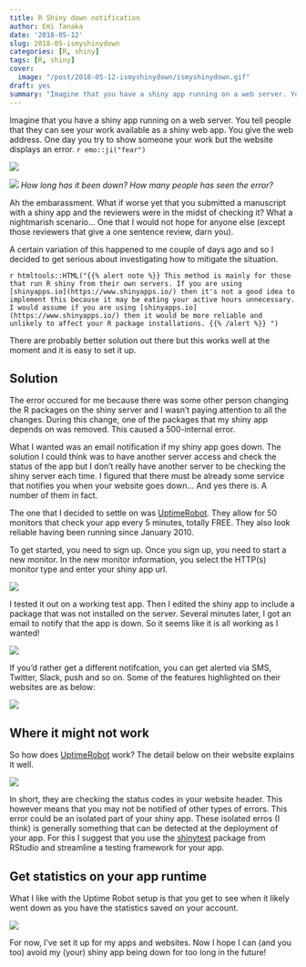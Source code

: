 ```yaml
---
title: R Shiny down notification
author: Emi Tanaka
date: '2018-05-12'
slug: 2018-05-ismyshinydown
categories: [R, shiny]
tags: [R, shiny]
cover:
  image: "/post/2018-05-12-ismyshinydown/ismyshinydown.gif"
draft: yes
summary: "Imagine that you have a shiny app running on a web server. You tell people that they can see your work available as a shiny web app. You give the web address. One day you try to show someone your work but the website displays an error."
---
```


Imagine that you have a shiny app running on a web server. You tell people that they can see your work available as a shiny web app. You give the web address. One day you try to show someone your work but the website displays an error. `r emo::ji("fear")`

![](/post/2018-05-12-ismyshinydown/yourshinyisdown.gif)

![](/post/2018-05-12-ismyshinydown/1-error.png)
*How long has it been down? How many people has seen the error?*

Ah the embarassment. What if worse yet that you submitted a manuscript with a shiny app and the reviewers were in the midst of checking it? What a nightmarish scenario... One that I would not hope for anyone else (except those reviewers that give a one sentence review, darn you). 

A certain variation of this happened to me couple of days ago and so I decided to get serious about investigating how to mitigate the situation. 

`r htmltools::HTML("{{% alert note %}}
This method is mainly for those that run R shiny from their own servers. If you are using [shinyapps.io](https://www.shinyapps.io/) then it's not a good idea to implement this because it may be eating your active hours unnecessary. I would assume if you are using [shinyapps.io](https://www.shinyapps.io/) then it would be more reliable and unlikely to affect your R package installations.
{{% /alert %}}
")`

There are probably better solution out there but this works well at the moment and it is easy to set it up. 

## Solution

The error occured for me because there was some other person changing the R packages on the shiny server and I wasn't paying attention to all the changes. During this change, one of the packages that my shiny app depends on was removed. This caused a 500-internal error. 

What I wanted was an email notification if my shiny app goes down. The solution I could think was to have another server access and check the status of the app but I don't really have another server to be checking the shiny server each time. I figured that there must be already some service that notifies you when your website goes down... And yes there is. A number of them in fact. 

The one that I decided to settle on was [UptimeRobot](https://uptimerobot.com/). They allow for 50 monitors that check your app every 5 minutes, totally FREE. They also look reliable having been running since January 2010. 

To get started, you need to sign up. Once you sign up, you need to start a new monitor. In the new monitor information, you select the HTTP(s) monitor type and enter your shiny app url. 

![](/post/2018-05-12-ismyshinydown/2-newmonitor.png)

I tested it out on a working test app. Then I edited the shiny app to include a package that was not installed on the server. Several minutes later, I got an email to notify that the app is down. So it seems like it is all working as I wanted!

![](/post/2018-05-12-ismyshinydown/3-monitorstatus.png)

If you'd rather get a different notifcation, you can get alerted via SMS, Twitter, Slack, push and so on. Some of the features highlighted on their websites are as below:

![](/post/2018-05-12-ismyshinydown/4-features.png)

## Where it might not work 

So how does [UptimeRobot](https://uptimerobot.com/) work? The detail below on their website explains it well. 

![](/post/2018-05-12-ismyshinydown/5-howitworks.png)

In short, they are checking the status codes in your website header. This however means that you may not be notified of other types of errors. This error could be an isolated part of your shiny app. These isolated erros (I think) is generally something that can be detected at the deployment of your app. For this I suggest that you use the [shinytest](https://rstudio.github.io/shinytest/articles/shinytest.html) package from RStudio and streamline a testing framework for your app. 

## Get statistics on your app runtime

What I like with the Uptime Robot setup is that you get to see when it likely went down as you have the statistics saved on your account. 

![](/post/2018-05-12-ismyshinydown/6-nowwersetup.png)

For now, I've set it up for my apps and websites. Now I hope I can (and you too) avoid my (your) shiny app being down for too long in the future!

